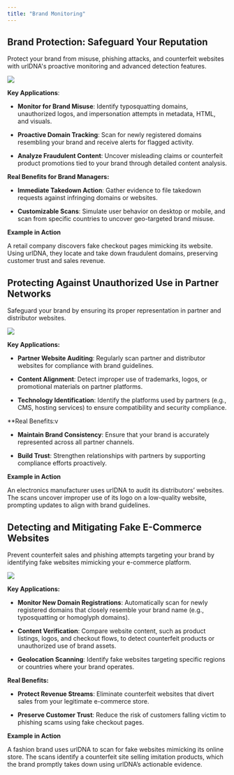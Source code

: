 ```yaml
---
title: "Brand Monitoring"
---
```


## Brand Protection: Safeguard Your Reputation

Protect your brand from misuse, phishing attacks, and counterfeit websites with urlDNA's proactive monitoring and advanced detection features.

![](/use-cases/brand-monitoring/brand-monitor.png)

**Key Applications**:

* **Monitor for Brand Misuse**: Identify typosquatting domains, unauthorized logos, and impersonation attempts in metadata, HTML, and visuals.

* **Proactive Domain Tracking**: Scan for newly registered domains resembling your brand and receive alerts for flagged activity.

* **Analyze Fraudulent Content**: Uncover misleading claims or counterfeit product promotions tied to your brand through detailed content analysis.

**Real Benefits for Brand Managers:**

* **Immediate Takedown Action**: Gather evidence to file takedown requests against infringing domains or websites.

* **Customizable Scans**: Simulate user behavior on desktop or mobile, and scan from specific countries to uncover geo-targeted brand misuse.

**Example in Action**

<Tip>
  A retail company discovers fake checkout pages mimicking its website. Using urlDNA, they locate and take down fraudulent domains, preserving customer trust and sales revenue.
</Tip>

## Protecting Against Unauthorized Use in Partner Networks

Safeguard your brand by ensuring its proper representation in partner and distributor websites.

![](https://urldna.io/assets/images/use-cases/brand-monitoring/mastercard.png)

**Key Applications:**

* **Partner Website Auditing**: Regularly scan partner and distributor websites for compliance with brand guidelines.

* **Content Alignment**: Detect improper use of trademarks, logos, or promotional materials on partner platforms.

* **Technology Identification**: Identify the platforms used by partners (e.g., CMS, hosting services) to ensure compatibility and security compliance.

**Real Benefits:v

* **Maintain Brand Consistency**: Ensure that your brand is accurately represented across all partner channels.

* **Build Trust**: Strengthen relationships with partners by supporting compliance efforts proactively.

**Example in Action**

<Tip>
  An electronics manufacturer uses urlDNA to audit its distributors’ websites. The scans uncover improper use of its logo on a low-quality website, prompting updates to align with brand guidelines.
</Tip>

## Detecting and Mitigating Fake E-Commerce Websites

Prevent counterfeit sales and phishing attempts targeting your brand by identifying fake websites mimicking your e-commerce platform.

![](https://urldna.io/assets/images/use-cases/brand-monitoring/ecommerce.png)

**Key Applications:**

* **Monitor New Domain Registrations**: Automatically scan for newly registered domains that closely resemble your brand name (e.g., typosquatting or homoglyph domains).

* **Content Verification**: Compare website content, such as product listings, logos, and checkout flows, to detect counterfeit products or unauthorized use of brand assets.

* **Geolocation Scanning**: Identify fake websites targeting specific regions or countries where your brand operates.

**Real Benefits:**

* **Protect Revenue Streams**: Eliminate counterfeit websites that divert sales from your legitimate e-commerce store.

* **Preserve Customer Trust**: Reduce the risk of customers falling victim to phishing scams using fake checkout pages.

**Example in Action**

<Tip>
  A fashion brand uses urlDNA to scan for fake websites mimicking its online store. The scans identify a counterfeit site selling imitation products, which the brand promptly takes down using urlDNA’s actionable evidence.
</Tip>